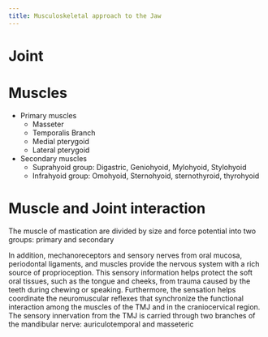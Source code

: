 ```yaml
---
title: Musculoskeletal approach to the Jaw
---
```



# Joint


# Muscles

- Primary muscles
    - Masseter
    - Temporalis Branch
    - Medial pterygoid
    - Lateral pterygoid
- Secondary muscles
    - Suprahyoid group: Digastric, Geniohyoid, Mylohyoid, Stylohyoid
    - Infrahyoid group: Omohyoid, Sternohyoid, sternothyroid, thyrohyoid

# Muscle and Joint interaction

The muscle of mastication are divided by size and force potential into two groups: primary and secondary

In addition, mechanoreceptors and sensory nerves from oral mucosa, periodontal ligaments, and muscles provide the nervous system with a rich source of proprioception. This sensory information helps protect the soft oral tissues, such as the tongue and cheeks, from trauma caused by the teeth during chewing or speaking. Furthermore, the sensation helps coordinate the neuromuscular reflexes that synchronize the functional interaction among the muscles of the TMJ and in the craniocervical region. The sensory innervation from the TMJ is carried through two branches of the mandibular nerve: auriculotemporal and masseteric